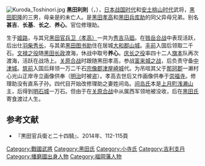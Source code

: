 {{unreferenced|time=2011-12-23T06:56:24+00:00}}
[[File:Kuroda_Toshinori.jpg|thumb]]
'''黑田利則'''（{{jpn|j=黒田 利則|hg=くろだ としのり|rm=Kuroda Toshinori}}，{{bd|1561年||1612年||CatIdx=K}}），[[日本战国时代|日本战国时代]]和[[安土桃山时代|安土桃山时代]]武将，[[黑田职隆|黑田职隆]]的三男，母亲是{{tsl|ja|神吉城||神吉城}}的未亡人。是[[黑田孝高|黑田孝高]]和[[黑田兵库助|黑田兵库助]]的同父异母兄弟。别名'''甚吉'''、'''长基'''、'''长之'''、'''养心'''。官位修理助。

生于[[姬路|姬路]]，与其兄[[黑田孝高|黑田官兵卫（孝高）]]一共为[[丰臣秀吉|秀吉]][[马廻|马廻]]。在[[贱岳合战|贱岳合战]]中表现活跃，后出仕[[羽柴秀长|羽柴秀长]]，与其弟[[黑田图书助|黑田图书助]]住在居城[[郡山城_(大和國)|大和郡山城]]。[[丰前国|丰前]]入国后领取二千石。[[文禄之役|文禄之役]]随[[黑田长政|黑田长政]]渡海，休战中取号'''养心'''。[[庆长之役|庆长之役]]率四十二人[[旗本|旗本]]队再次渡海，活跃在{{tsl|ja|稷山||稷山}}战场上。[[关原合战|关原合战]]时跟随黑田孝高，参战[[富来城之战|富来城之战]]，后负责守备[[中津城|中津城]]。[[筑前國|筑前]]入国后拜领一万二千石[[宗像郡|宗像郡]][[津屋崎城|津屋崎城]]代。为吊唁其父于[[那珂郡|那珂郡]]一濑村心光山正岸寺立画像供奉（[[明治维新|明治]]时被盗）。孝高去世后又作画像供奉于[[崇福寺|崇福寺]]。修理助没有直系子孙。四代目开始改修理助之妻姓间岛。[[间岛氏|间岛氏]]本是[[上月町|上月町]][[浅濑山|浅濑山]]{{tsl|ja|大山城||大山城}}主，后得到[[明石城|明石城]]一万石。但由于在[[关原合战|关原合战]]中从属西军领地被没收，后在[[黑田氏|黑田氏]]寄食渡过人生。

== 参考文献 ==
*{{tsl|ja|本山一城||本山一城}}『黒田官兵衛と二十四騎』{{tsl|ja|宮帯出版社||宮帯出版社}}、2014年、112-115頁

[[Category:戰國武將|Category:戰國武將]]
[[Category:黑田氏|Category:黑田氏]]
[[Category:小寺氏|Category:小寺氏]]
[[Category:吉利支丹|Category:吉利支丹]]
[[Category:播磨國出身人物|Category:播磨國出身人物]]
[[Category:福岡藩人物|Category:福岡藩人物]]
